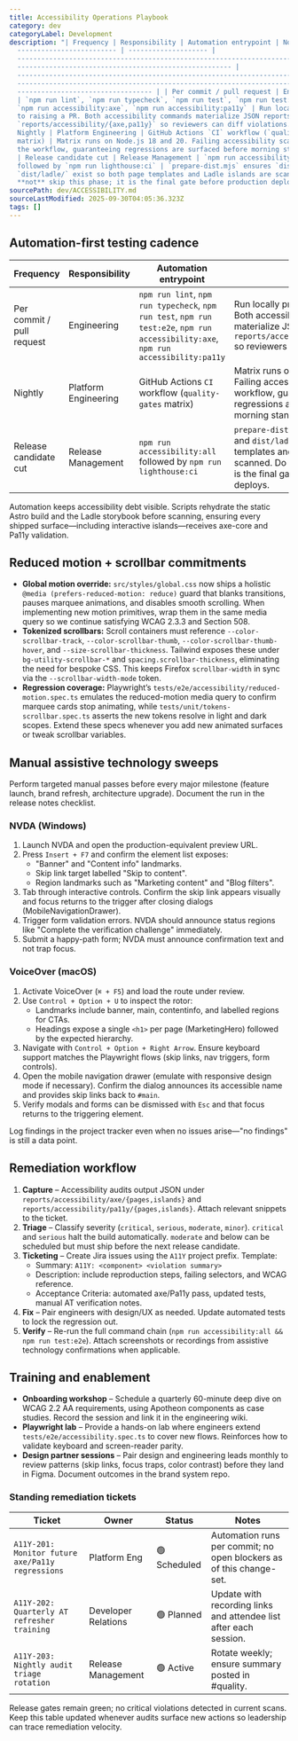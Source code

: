 ```yaml
---
title: Accessibility Operations Playbook
category: dev
categoryLabel: Development
description: "| Frequency | Responsibility | Automation entrypoint | Notes | |
  ------------------------- | -------------------- |
  -----------------------------------------------------------------------------\
  ------------------------------------------------------ |
  -----------------------------------------------------------------------------\
  -----------------------------------------------------------------------------\
  ---------------------------------- | | Per commit / pull request | Engineering
  | `npm run lint`, `npm run typecheck`, `npm run test`, `npm run test:e2e`,
  `npm run accessibility:axe`, `npm run accessibility:pa11y` | Run locally prior
  to raising a PR. Both accessibility commands materialize JSON reports under
  `reports/accessibility/{axe,pa11y}` so reviewers can diff violations. | |
  Nightly | Platform Engineering | GitHub Actions `CI` workflow (`quality-gates`
  matrix) | Matrix runs on Node.js 18 and 20. Failing accessibility scans block
  the workflow, guaranteeing regressions are surfaced before morning stand-up. |
  | Release candidate cut | Release Management | `npm run accessibility:all`
  followed by `npm run lighthouse:ci` | `prepare-dist.mjs` ensures `dist/` and
  `dist/ladle/` exist so both page templates and Ladle islands are scanned. Do
  **not** skip this phase; it is the final gate before production deploys. |"
sourcePath: dev/ACCESSIBILITY.md
sourceLastModified: 2025-09-30T04:05:36.323Z
tags: []
---
```


## Automation-first testing cadence

| Frequency                 | Responsibility       | Automation entrypoint                                                                                                               | Notes                                                                                                                                                                                        |
| ------------------------- | -------------------- | ----------------------------------------------------------------------------------------------------------------------------------- | -------------------------------------------------------------------------------------------------------------------------------------------------------------------------------------------- |
| Per commit / pull request | Engineering          | `npm run lint`, `npm run typecheck`, `npm run test`, `npm run test:e2e`, `npm run accessibility:axe`, `npm run accessibility:pa11y` | Run locally prior to raising a PR. Both accessibility commands materialize JSON reports under `reports/accessibility/{axe,pa11y}` so reviewers can diff violations.                          |
| Nightly                   | Platform Engineering | GitHub Actions `CI` workflow (`quality-gates` matrix)                                                                               | Matrix runs on Node.js 18 and 20. Failing accessibility scans block the workflow, guaranteeing regressions are surfaced before morning stand-up.                                             |
| Release candidate cut     | Release Management   | `npm run accessibility:all` followed by `npm run lighthouse:ci`                                                                     | `prepare-dist.mjs` ensures `dist/` and `dist/ladle/` exist so both page templates and Ladle islands are scanned. Do **not** skip this phase; it is the final gate before production deploys. |

Automation keeps accessibility debt visible. Scripts rehydrate the static Astro build and the Ladle storybook before scanning, ensuring every shipped surface—including interactive islands—receives axe-core and Pa11y validation.

## Reduced motion + scrollbar commitments

- **Global motion override:** `src/styles/global.css` now ships a holistic `@media (prefers-reduced-motion: reduce)` guard that blanks transitions, pauses marquee animations, and disables smooth scrolling. When implementing new motion primitives, wrap them in the same media query so we continue satisfying WCAG 2.3.3 and Section 508.
- **Tokenized scrollbars:** Scroll containers must reference `--color-scrollbar-track`, `--color-scrollbar-thumb`, `--color-scrollbar-thumb-hover`, and `--size-scrollbar-thickness`. Tailwind exposes these under `bg-utility-scrollbar-*` and `spacing.scrollbar-thickness`, eliminating the need for bespoke CSS. This keeps Firefox `scrollbar-width` in sync via the `--scrollbar-width-mode` token.
- **Regression coverage:** Playwright’s `tests/e2e/accessibility/reduced-motion.spec.ts` emulates the reduced-motion media query to confirm marquee cards stop animating, while `tests/unit/tokens-scrollbar.spec.ts` asserts the new tokens resolve in light and dark scopes. Extend these specs whenever you add new animated surfaces or tweak scrollbar variables.

## Manual assistive technology sweeps

Perform targeted manual passes before every major milestone (feature launch, brand refresh, architecture upgrade). Document the run in the release notes checklist.

### NVDA (Windows)

1. Launch NVDA and open the production-equivalent preview URL.
2. Press `Insert + F7` and confirm the element list exposes:
   - "Banner" and "Content info" landmarks.
   - Skip link target labelled "Skip to content".
   - Region landmarks such as "Marketing content" and "Blog filters".
3. Tab through interactive controls. Confirm the skip link appears visually and focus returns to the trigger after closing dialogs (MobileNavigationDrawer).
4. Trigger form validation errors. NVDA should announce status regions like "Complete the verification challenge" immediately.
5. Submit a happy-path form; NVDA must announce confirmation text and not trap focus.

### VoiceOver (macOS)

1. Activate VoiceOver (`⌘ + F5`) and load the route under review.
2. Use `Control + Option + U` to inspect the rotor:
   - Landmarks include banner, main, contentinfo, and labelled regions for CTAs.
   - Headings expose a single `<h1>` per page (MarketingHero) followed by the expected hierarchy.
3. Navigate with `Control + Option + Right Arrow`. Ensure keyboard support matches the Playwright flows (skip links, nav triggers, form controls).
4. Open the mobile navigation drawer (emulate with responsive design mode if necessary). Confirm the dialog announces its accessible name and provides skip links back to `#main`.
5. Verify modals and forms can be dismissed with `Esc` and that focus returns to the triggering element.

Log findings in the project tracker even when no issues arise—"no findings" is still a data point.

## Remediation workflow

1. **Capture** – Accessibility audits output JSON under `reports/accessibility/axe/{pages,islands}` and `reports/accessibility/pa11y/{pages,islands}`. Attach relevant snippets to the ticket.
2. **Triage** – Classify severity (`critical`, `serious`, `moderate`, `minor`). `critical` and `serious` halt the build automatically. `moderate` and below can be scheduled but must ship before the next release candidate.
3. **Ticketing** – Create Jira issues using the `A11Y` project prefix. Template:
   - Summary: `A11Y: <component> <violation summary>`
   - Description: include reproduction steps, failing selectors, and WCAG reference.
   - Acceptance Criteria: automated axe/Pa11y pass, updated tests, manual AT verification notes.
4. **Fix** – Pair engineers with design/UX as needed. Update automated tests to lock the regression out.
5. **Verify** – Re-run the full command chain (`npm run accessibility:all && npm run test:e2e`). Attach screenshots or recordings from assistive technology confirmations when applicable.

## Training and enablement

- **Onboarding workshop** – Schedule a quarterly 60-minute deep dive on WCAG 2.2 AA requirements, using Apotheon components as case studies. Record the session and link it in the engineering wiki.
- **Playwright lab** – Provide a hands-on lab where engineers extend `tests/e2e/accessibility.spec.ts` to cover new flows. Reinforces how to validate keyboard and screen-reader parity.
- **Design partner sessions** – Pair design and engineering leads monthly to review patterns (skip links, focus traps, color contrast) before they land in Figma. Document outcomes in the brand system repo.

### Standing remediation tickets

| Ticket                                           | Owner               | Status       | Notes                                                               |
| ------------------------------------------------ | ------------------- | ------------ | ------------------------------------------------------------------- |
| `A11Y-201: Monitor future axe/Pa11y regressions` | Platform Eng        | 🟢 Scheduled | Automation runs per commit; no open blockers as of this change-set. |
| `A11Y-202: Quarterly AT refresher training`      | Developer Relations | 🟢 Planned   | Update with recording links and attendee list after each session.   |
| `A11Y-203: Nightly audit triage rotation`        | Release Management  | 🟢 Active    | Rotate weekly; ensure summary posted in #quality.                   |

Release gates remain green; no critical violations detected in current scans. Keep this table updated whenever audits surface new actions so leadership can trace remediation velocity.
